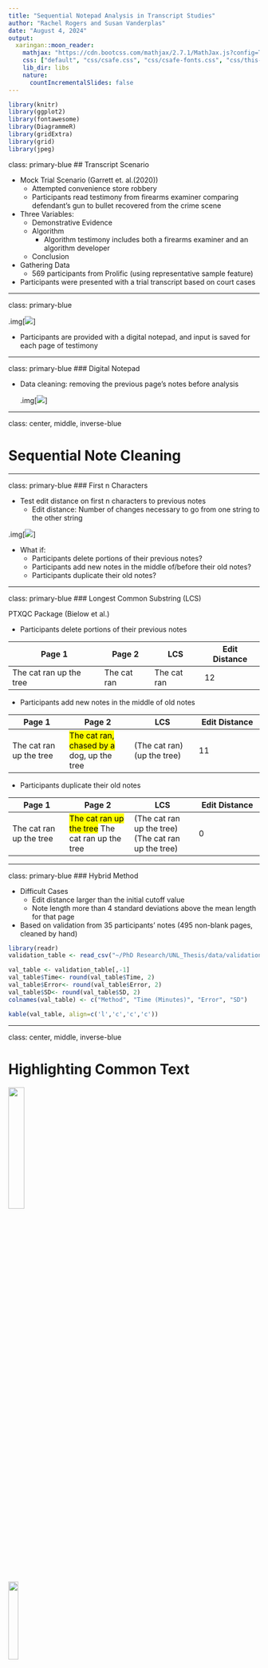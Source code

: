 ```yaml
---
title: "Sequential Notepad Analysis in Transcript Studies"
author: "Rachel Rogers and Susan Vanderplas"
date: "August 4, 2024"
output:
  xaringan::moon_reader:
    mathjax: "https://cdn.bootcss.com/mathjax/2.7.1/MathJax.js?config=TeX-MML-AM_HTMLorMML"
    css: ["default", "css/csafe.css", "css/csafe-fonts.css", "css/this-presentation.css"]
    lib_dir: libs
    nature:
      countIncrementalSlides: false
---
```


```r
library(knitr)
library(ggplot2)
library(fontawesome)
library(DiagrammeR)
library(gridExtra)
library(grid)
library(jpeg)
```


class: primary-blue
## Transcript Scenario

- Mock Trial Scenario (Garrett et. al.(2020))
    - Attempted convenience store robbery
    - Participants read testimony from firearms examiner comparing defendant's gun to bullet recovered from the crime scene
    
- Three Variables: 
    - Demonstrative Evidence 
    - Algorithm 
        - Algorithm testimony includes both a firearms examiner and an algorithm developer
    - Conclusion

- Gathering Data
    - 569 participants from Prolific (using representative sample feature)

- Participants were presented with a trial transcript based on court cases

---

class: primary-blue

.img[![](images/notepad2.jpg)]

- Participants are provided with a digital notepad, and input is saved for each page of testimony

---

class: primary-blue
### Digital Notepad

- Data cleaning: removing the previous page's notes before analysis
  
  .img[![](images/pagecleaning.jpg)]

---

class: center, middle, inverse-blue

# Sequential Note Cleaning

<!-- <img src="images/seqstrclean.png" width="25%" /> -->

<!-- <img src="images/seqstrclean_qr.png" width="20%" /> -->

---

class: primary-blue
### First n Characters

- Test edit distance on first n characters to previous notes
   - Edit distance: Number of changes necessary to go from one string to the other string

.img[![](images/pagecleaning.jpg)]

- What if:
   - Participants delete portions of their previous notes?
   - Participants add new notes in the middle of/before their old notes?
   - Participants duplicate their old notes?
   
---

class: primary-blue
### Longest Common Substring (LCS)

PTXQC Package (Bielow et al.)

- Participants delete portions of their previous notes
   
Page 1 | Page 2 | LCS | Edit Distance
--------|---------|---------|---------
The cat ran up the tree | The cat ran | The cat ran | 12

- Participants add new notes in the middle of old notes
   
Page 1 | Page 2 | LCS | Edit Distance
--------|---------|---------|---------
The cat ran up the tree | <mark>The cat ran, chased by a</mark> dog, up the tree | (The cat ran)(up the tree) | 11

- Participants duplicate their old notes
   
Page 1 | Page 2 | LCS | Edit Distance
--------|---------|---------|---------
The cat ran up the tree | <mark>The cat ran up the tree</mark> The cat ran up the tree | (The cat ran up the tree)(The cat ran up the tree) | 0

---

class: primary-blue
### Hybrid Method

- Difficult Cases
   - Edit distance larger than the initial cutoff value
   - Note length more than 4 standard deviations above the mean length for that page
- Based on validation from 35 participants' notes (495 non-blank pages, cleaned by hand)

```r
library(readr)
validation_table <- read_csv("~/PhD Research/UNL_Thesis/data/validation_summary_table.csv")

val_table <- validation_table[,-1]
val_table$Time<- round(val_table$Time, 2)
val_table$Error<- round(val_table$Error, 2)
val_table$SD<- round(val_table$SD, 2)
colnames(val_table) <- c("Method", "Time (Minutes)", "Error", "SD")

kable(val_table, align=c('l','c','c','c'))

```

---

class: center, middle, inverse-blue

# Highlighting Common Text

<img src="images/highlightr.png" width="25%" />

<img src="images/highlightr_qr.png" width="20%" />

---

class: primary-blue
### How can we tell which portions of the testimony participants focus on?

- Highlight testimony based on frequency of occurrence in participants' notes
  - Collocations of length 5
     - Willfully: average frequency of ~30

```r
library(highlightr)
library(dplyr)
comment_example_rename <- dplyr::rename(comment_example, page_notes=Notes)

toks_comment <- highlightr::token_comments(comment_example_rename)

transcript_example_rename <- dplyr::rename(transcript_example, text=Text)

toks_transcript <- highlightr::token_transcript(transcript_example_rename)

collocation_object <- highlightr::collocate_comments(toks_transcript, toks_comment)

merged_frequency <- highlightr::transcript_frequency(transcript_example_rename, collocation_object)

collocation_object %>% select(col_1, collocation) %>% filter(grepl("willfully", collocation)) %>% rename(Frequency=col_1) %>% kable()

freq_plot <- highlightr::collocation_plot(merged_frequency)

page_highlight <- highlightr::highlighted_text(freq_plot)

```


<img src="images/transcript_example2.jpg" width="70%"/>

---

class: primary-blue
### Weights

- Fuzzy Matches:
  - How many times the indirect match occurs
  - How close the indirect match is to the transcript phrase
  - Number of closest transcript matches to the indirect match
    - For example, "Jur" has an edit distance of 2 from both "June" and "July"
- All Matches:
  - How many times the collocation occurs in the testimony
    - ex. "the bullet matching algorithm is"
  
.pull-left[.img[![](images/transcript_example2.jpg)]]
.pull-right[.img[![](images/highlight_example.PNG)]]

---

class: primary-blue

Length 2

<img src="images/collocation_length2.jpg" width="60%"/>

Length 5

<img src="images/highlight_example.PNG" width="60%"/>

Length 8

<img src="images/collocation_length8.jpg" width="60%"/>

---

class: primary-blue
### Collocation Analysis

<img src="images/collocationlong.jpg" width="70%" />

---

class: primary-blue

### Other Applications: Wikipedia Edit History

<img src="images/wikipedia.jpg" width="80%"/>



---

class: primary-blue
### Citations

- Center for Statistics and Applications in Forensic Evidence, Rogers R, VanderPlas S (2024). highlightr: Highlight Conserved Edits Across Versions of a Document. R package version 1.0.0,
https://doi.org/10.32614/CRAN.package.highlightr

-   Bielow C, Mastrobuoni G, Kempa S (2016). “Proteomics Quality Control: Quality Control Software for MaxQuant Results.” _Journal of Proteome Research_, *15 (3)*, 77-787.
  doi:10.1021/acs.jproteome.5b00780
  
- Garrett, B. L., Scurich, N., & Crozier, W. E. "Mock jurors’ evaluation of firearm examiner testimony." (2020). Law and Human Behavior, 44(5), 412–423. https://doi.org/10.1037/lhb0000423

- “Highlighter.” Wikipedia, 14 Mar. 2024. Wikipedia, https://en.wikipedia.org/w/index.php?title=Highlighter&oldid=1213690238.

This work was funded (or partially funded) by the Center for Statistics and Applications in Forensic Evidence (CSAFE) through Cooperative Agreements 70NANB15H176 and 70NANB20H019 between NIST and Iowa State University, which includes activities carried out at Carnegie Mellon University, Duke University, University of California Irvine, University of Virginia, West Virginia University, University of Pennsylvania, Swarthmore College and University of Nebraska, Lincoln.

---

class: primary-blue
### Weights

- Fuzzy Matching
  - $x_i$ is the frequency for a fuzzy collocation $i$
  - $d_i$ is the fuzzy match distance
  - $c_i$ is the number of closest matches for the fuzzy collocation
     - ex. "Jur"
- Non-Fuzzy Matching ( $z$ )
- What if the testimony contains the same collocation multiple times? ( $k$ )
  - ex. "the bullet matching algorithm is"
  
$$
(z+\sum_{i=1}^n\frac{x_i}{(d_i+0.25)c_i})\frac{1}{k}
$$

.pull-left[.img[![](images/transcript_example2.jpg)]]
.pull-right[.img[![](images/highlight_example.PNG)]]

---

class: primary-blue
### Longest Common Substring (LCS)

- Search for the longest common substring between the current set of notes and the previous set of notes (PTXQC)
   - If the string is long enough, remove from current page of notes
   - Repeat

```r
grViz("digraph {
  graph [layout = dot, rankdir = TB]
  
  node [shape = rectangle]        
  rec1 [label = 'Page 1\n the cat enjoys napping in the afternoon']
  rec2 [label = 'Page 2\nWhen it is quiet, the cat enjoys napping']
  rec3 [label =  'LCS\n the cat enjoys napping']
  rec4 [label = 'Page 2 Clean\nWhen it is quiet']
  
  # edge definitions with the node IDs
  rec1 -> rec3
  rec2 -> rec3
  rec3 -> rec4
  }",
  height = 500, width=800)

```

---

class: primary-blue
### Hybrid Method

- LCS Drawbacks
   - What if testimony itself is repeated?
   - Time intensive
- Use the first n character method for easy cases, then clean up difficult cases with LCS (Tested on subset of 35 participants' notes)

<img src="images/cleaningerror.jpg" width="75%" />


